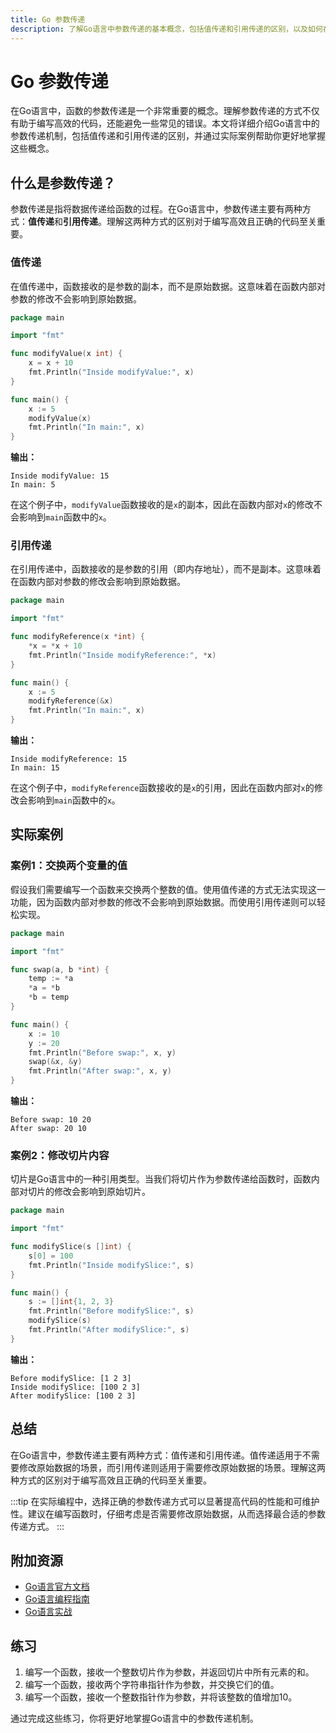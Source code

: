 ```yaml
---
title: Go 参数传递
description: 了解Go语言中参数传递的基本概念，包括值传递和引用传递的区别，以及如何在实际编程中应用这些概念。
---
```


# Go 参数传递

在Go语言中，函数的参数传递是一个非常重要的概念。理解参数传递的方式不仅有助于编写高效的代码，还能避免一些常见的错误。本文将详细介绍Go语言中的参数传递机制，包括值传递和引用传递的区别，并通过实际案例帮助你更好地掌握这些概念。

## 什么是参数传递？

参数传递是指将数据传递给函数的过程。在Go语言中，参数传递主要有两种方式：**值传递**和**引用传递**。理解这两种方式的区别对于编写高效且正确的代码至关重要。

### 值传递

在值传递中，函数接收的是参数的副本，而不是原始数据。这意味着在函数内部对参数的修改不会影响到原始数据。

```go
package main

import "fmt"

func modifyValue(x int) {
    x = x + 10
    fmt.Println("Inside modifyValue:", x)
}

func main() {
    x := 5
    modifyValue(x)
    fmt.Println("In main:", x)
}
```

**输出：**
```
Inside modifyValue: 15
In main: 5
```

在这个例子中，`modifyValue`函数接收的是`x`的副本，因此在函数内部对`x`的修改不会影响到`main`函数中的`x`。

### 引用传递

在引用传递中，函数接收的是参数的引用（即内存地址），而不是副本。这意味着在函数内部对参数的修改会影响到原始数据。

```go
package main

import "fmt"

func modifyReference(x *int) {
    *x = *x + 10
    fmt.Println("Inside modifyReference:", *x)
}

func main() {
    x := 5
    modifyReference(&x)
    fmt.Println("In main:", x)
}
```

**输出：**
```
Inside modifyReference: 15
In main: 15
```

在这个例子中，`modifyReference`函数接收的是`x`的引用，因此在函数内部对`x`的修改会影响到`main`函数中的`x`。

## 实际案例

### 案例1：交换两个变量的值

假设我们需要编写一个函数来交换两个整数的值。使用值传递的方式无法实现这一功能，因为函数内部对参数的修改不会影响到原始数据。而使用引用传递则可以轻松实现。

```go
package main

import "fmt"

func swap(a, b *int) {
    temp := *a
    *a = *b
    *b = temp
}

func main() {
    x := 10
    y := 20
    fmt.Println("Before swap:", x, y)
    swap(&x, &y)
    fmt.Println("After swap:", x, y)
}
```

**输出：**
```
Before swap: 10 20
After swap: 20 10
```

### 案例2：修改切片内容

切片是Go语言中的一种引用类型。当我们将切片作为参数传递给函数时，函数内部对切片的修改会影响到原始切片。

```go
package main

import "fmt"

func modifySlice(s []int) {
    s[0] = 100
    fmt.Println("Inside modifySlice:", s)
}

func main() {
    s := []int{1, 2, 3}
    fmt.Println("Before modifySlice:", s)
    modifySlice(s)
    fmt.Println("After modifySlice:", s)
}
```

**输出：**
```
Before modifySlice: [1 2 3]
Inside modifySlice: [100 2 3]
After modifySlice: [100 2 3]
```

## 总结

在Go语言中，参数传递主要有两种方式：值传递和引用传递。值传递适用于不需要修改原始数据的场景，而引用传递则适用于需要修改原始数据的场景。理解这两种方式的区别对于编写高效且正确的代码至关重要。

:::tip
在实际编程中，选择正确的参数传递方式可以显著提高代码的性能和可维护性。建议在编写函数时，仔细考虑是否需要修改原始数据，从而选择最合适的参数传递方式。
:::

## 附加资源

- [Go语言官方文档](https://golang.org/doc/)
- [Go语言编程指南](https://gobyexample.com/)
- [Go语言实战](https://www.manning.com/books/go-in-action)

## 练习

1. 编写一个函数，接收一个整数切片作为参数，并返回切片中所有元素的和。
2. 编写一个函数，接收两个字符串指针作为参数，并交换它们的值。
3. 编写一个函数，接收一个整数指针作为参数，并将该整数的值增加10。

通过完成这些练习，你将更好地掌握Go语言中的参数传递机制。